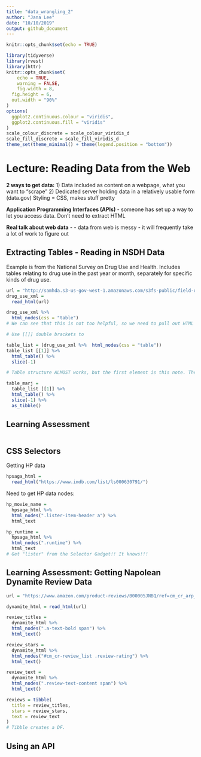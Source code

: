 ```yaml
---
title: "data_wrangling_2"
author: "Jana Lee"
date: "10/10/2019"
output: github_document
---
```


```r
knitr::opts_chunk$set(echo = TRUE)

library(tidyverse)
library(rvest)
library(httr)
knitr::opts_chunk$set(
	echo = TRUE,
	warning = FALSE,
	fig.width = 8, 
  fig.height = 6,
  out.width = "90%"
)
options(
  ggplot2.continuous.colour = "viridis",
  ggplot2.continuous.fill = "viridis"
)
scale_colour_discrete = scale_colour_viridis_d
scale_fill_discrete = scale_fill_viridis_d
theme_set(theme_minimal() + theme(legend.position = "bottom"))
```

# Lecture: Reading Data from the Web
**2 ways to get data:**
  1) Data included as content on a webpage, what you want to "scrape"
  2) Dedicated server holding data in a relatively usable form (data.gov)
Styling = CSS, makes stuff pretty

**Application Programming Interfaces (APIs)** - someone has set up a way to let you access data. Don't need to extract HTML

**Real talk about web data** - 
- data from web is messy
- it will frequently take a lot of work to figure out

## Extracting Tables - Reading in NSDH Data
Example is from the National Survey on Drug Use and Health. Includes tables relating to drug use in the past year or month, separately for specific kinds of drug use.
```r
url = "http://samhda.s3-us-gov-west-1.amazonaws.com/s3fs-public/field-uploads/2k15StateFiles/NSDUHsaeShortTermCHG2015.htm"
drug_use_xml = 
  read_html(url) 

drug_use_xml %>% 
  html_nodes(css = "table")
# We can see that this is not too helpful, so we need to pull out HTML nodes. When using `html_nodes`, we see that there are 15 tables produced.

# Use [[]] double brackets to 

table_list = (drug_use_xml %>%  html_nodes(css = "table"))
table_list [[1]] %>% 
  html_table() %>% 
  slice(-1)

# Table structure ALMOST works, but the first element is this note. The footnote is being extracted as a single data element. Need to take this piece out by slide function

table_marj =
  table_list [[1]] %>% 
  html_table() %>% 
  slice(-1) %>% 
  as_tibble()
```

## Learning Assessment
```r

```


## CSS Selectors
Getting HP data
```r
hpsaga_html = 
  read_html("https://www.imdb.com/list/ls000630791/")
```

Need to get HP data nodes:
```r
hp_movie_name = 
  hpsaga_html %>% 
  html_nodes(".lister-item-header a") %>% 
  html_text

hp_runtime = 
  hpsaga_html %>% 
  html_nodes(".runtime") %>% 
  html_text
# Get "lister" from the Selector Gadget!! It knows!!!
```

## Learning Assessment: Getting Napolean Dynamite Review Data
```r
url = "https://www.amazon.com/product-reviews/B00005JNBQ/ref=cm_cr_arp_d_viewopt_rvwer?ie=UTF8&reviewerType=avp_only_reviews&sortBy=recent&pageNumber=1"

dynamite_html = read_html(url)

review_titles = 
  dynamite_html %>%
  html_nodes(".a-text-bold span") %>%
  html_text()

review_stars = 
  dynamite_html %>%
  html_nodes("#cm_cr-review_list .review-rating") %>%
  html_text()

review_text = 
  dynamite_html %>%
  html_nodes(".review-text-content span") %>%
  html_text()

reviews = tibble(
  title = review_titles,
  stars = review_stars,
  text = review_text
)
# Tibble creates a DF.
```




## Using an API




